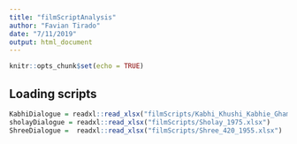 ```yaml
---
title: "filmScriptAnalysis"
author: "Favian Tirado"
date: "7/11/2019"
output: html_document
---
```


```r
knitr::opts_chunk$set(echo = TRUE)
```

## Loading scripts
```r
KabhiDialogue = readxl::read_xlsx("filmScripts/Kabhi_Khushi_Kabhie_Gham_2001.xlsx")
sholayDialogue = readxl::read_xlsx("filmScripts/Sholay_1975.xlsx")
ShreeDialogue =  readxl::read_xlsx("filmScripts/Shree_420_1955.xlsx")
```



